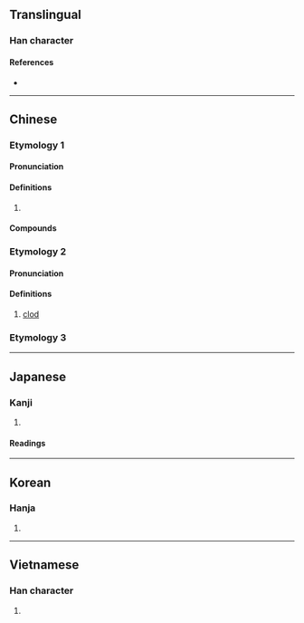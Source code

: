 {{character info/new}}
==Translingual==

===Han character===
{{Han char|rn=32|rad=土|as=04|sn=6|four=47147|canj=GNHE|ids=⿰土及}}

====References====
* {{Han ref|kx=0224.220|dkj=04906|dj=0459.100|hdz=10420.040|uh=573E|ud=22334|bh=A7A3|bd=42915}}

----

==Chinese==
{{zh-forms}}

===Etymology 1===

====Pronunciation====
{{zh-pron
|m=圾
|c=saap3
|mn=sap
}}

====Definitions====
{{zh-hanzi}}

# {{zh-only|垃圾|[[garbage]]; [[rubbish]]}}

====Compounds====
{{zh-der|垃圾:trash|垃圾分類|垃圾回收|垃圾堆|垃圾場|垃圾山|垃圾桶|垃圾相|垃圾筒|垃圾箱|垃圾車|垃圾量|垃圾食物|搭圾}}

===Etymology 2===

====Pronunciation====
{{zh-pron
|m=jié
|cat=n
}}

====Definitions====
{{zh-hanzi}}

# [[clod]]

===Etymology 3===
{{zh-see|岌|v}}

----

==Japanese==

===Kanji===
{{ja-kanji|grade=|rs=土04}}

# {{rfdef|ja|sort=土04}}

====Readings====
{{ja-readings|goon=[[ごう]] (gō)|kanon=[[ぎゅう]] (gyū)|kanyoon=[[きゅう]] (kyū)|kun=[[あやうい]] (ayaui)}}

----

==Korean==

===Hanja===
{{ko-hanja|hangeul=급|rv=geup|mr=kŭp}}

# {{rfdef|ko|sort=土04}}

----

==Vietnamese==

===Han character===
{{vi-hantu|ngập|rs=土04}}

# {{rfdef|vi}}